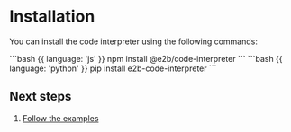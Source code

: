 
# Installation

You can install the code interpreter using the following commands:

<CodeGroup isRunnable={false}>
```bash {{ language: 'js' }}
npm install @e2b/code-interpreter
```
```bash {{ language: 'python' }}
pip install e2b-code-interpreter
```
</CodeGroup>


## Next steps

1. [Follow the examples](/code-interpreter/examples/)
